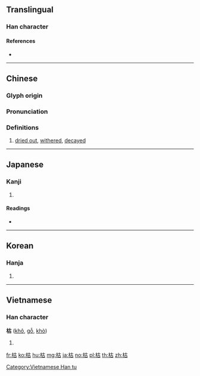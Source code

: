 ==Translingual==

===Han character===
{{Han char|rn=75|rad=木|as=05|sn=9|four=44960|canj=DJR|ids=⿰木古}}

====References====
* {{Han ref|kx=0517.030|dkj=14579|dj=0904.180|hdz=21178.030|uh=67AF|ud=26543|bh=AC5C|bd=44124}}

----

==Chinese==
{{zh-forms}}

===Glyph origin===
{{Han etym}}

===Pronunciation===
{{zh-pron
|m=kū
|c=fu1
|mc=y
|oc=y
|ma=
|cat=a
}}

===Definitions===
{{zh-hanzi}}

# [[dried out]], [[wither]]ed, [[decay]]ed

----

==Japanese==

===Kanji===
{{ja-kanji|grade=c|rs=木05}}

# {{defn|lang=ja|sort=木05}}

====Readings====
* {{ja-readings|kanon=[[こ]] (ko)|kun=[[かれる]] (kareru), [[からす]] (karasu)}}

----

==Korean==

===Hanja===
{{ko-hanja|hangeul=고|eumhun=|rv=go|mr=ko|y=ko}}

# {{defn|lang=ko|sort=木05}}

----

==Vietnamese==

===Han character===
'''枯''' ([[khô]], [[gỗ]], [[khò]])

# {{defn|lang=vi}}

[[Category:Vietnamese Han tu]]

[[fr:枯]]
[[ko:枯]]
[[hu:枯]]
[[mg:枯]]
[[ja:枯]]
[[no:枯]]
[[pl:枯]]
[[th:枯]]
[[zh:枯]]